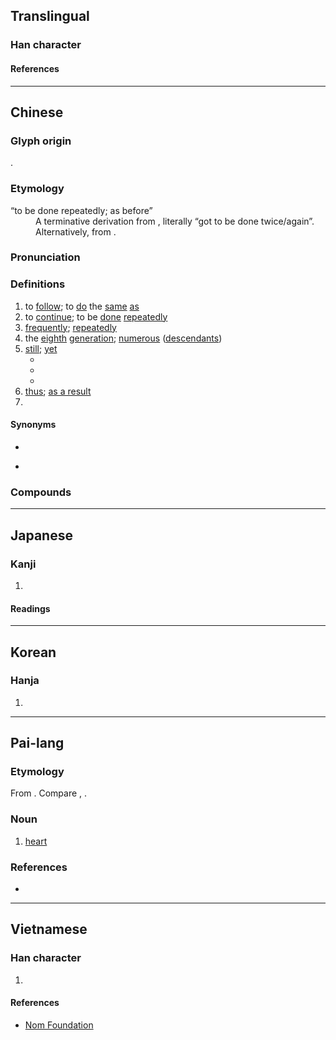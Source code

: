 {{character info}}
==Translingual==
{{stroke order|type=animate}}

===Han character===
{{Han char|rn=9|rad=人|as=02|sn=4|four=27227|canj=ONHS|ids=⿰亻乃}}

====References====
{{Han ref|kx=0092.020|dkj=00361|dj=0194.060|hdz=10110.030|uh=4ECD}}

----

==Chinese==
{{zh-forms}}

===Glyph origin===
{{Han etym}}
{{Han compound|人|乃|alt1=亻|ls=psc|c1=s|c2=p}}.

===Etymology===
; “to be done repeatedly; as before”
: A terminative derivation from {{och-l|二|two}}, literally “got to be done twice/again”. Alternatively, from {{inh|zh|sit-pro|*s-n(j)aŋ||to follow; to repeat}}.

===Pronunciation===
{{zh-pron
|m=réng
|m_note=Pronounced as ''rēng'' or ''rěng'' dialectally
|m-s=ren2
|c=jing4
|h=pfs=yìn
|md=ĭng
|mn=xm,qz:lêng/zz:jiông
|mn-t=rêng5/rong5
|w=3nyin,3zen
|w_note=3nyin - vernacular; 3zen - literary
|mc=y
|oc=y
|ma=y
|cat=v,adv,conj,pn
}}

===Definitions===
{{zh-hanzi}}

# to [[follow]]; to [[do]] the [[same]] [[as]]
# to [[continue]]; to be [[done]] [[repeatedly]]
# [[frequently]]; [[repeatedly]]
# the [[eighth]] [[generation]]; [[numerous]] ([[descendant]]s)
# [[still]]; [[yet]]
#* {{zh-x|如 你 所見，我們 仍 在 工作。|As you can see, we're '''still''' working.}}
#* {{zh-x|她 的 事 仍 有 希望。|There is hope for her '''yet'''.}}
#* {{zh-x|有 些 問題 仍 未解決。|Some problems '''remain''' unsolved.}}
# [[thus]]; [[as a result]]
# {{surname|zh}}

====Synonyms====
* {{s|to follow}}
{{zh-syn-saurus|沿襲}}
* {{s|still}}
{{zh-syn-saurus|仍然}}

===Compounds===
{{zh-der|一仍|一仍其舊|一仍舊貫|仍世|仍仍|仍便|仍再|仍几|仍即|仍因|仍孫|仍就|仍屬|仍復|仍接|仍是|仍歲|仍然|仍疊|仍續|仍纏|仍耗|仍舊|仍舊貫|仍萌故態|仍親|仍蹈前轍|仍蹈故轍|仍蹈覆轍|仍迭|仍重|仍陋襲簡|仍雲|創巨痛仍|創鉅痛仍|因仍|因仍苟且|姑仍舊貫|屢蹶仍振|循仍|悉仍其舊|悉仍舊貫|昆仍|有仍|水寒頻仍|相仍|累仍|荐仍|覆轍相仍|連仍|重仍|雲仍|雲仍|頻仍|饑饉相仍}}

{{zh-cat|Elementary}}

----

==Japanese==

===Kanji===
{{ja-kanji|grade=|rs=人02}}

# {{rfdef|ja|sort=人02}}

====Readings====
{{ja-readings
|goon=にょう<ねう
|kanon=じょう<ぜう
|kun=よる, しきりに, なお<なほ
|nanori=なお<なほ
}}

----

==Korean==

===Hanja===
{{ko-hanja|잉}}

# {{rfdef|ko|sort=人02}}

----

==Pai-lang==

===Etymology===
From {{inh|tbq-plg|sit-pro|*s/k-niŋ||brain, heart, mind}}. Compare {{cog|bo|སྙིང|t=heart}}, {{cog|och|-}} {{och-l|仁|kernel}}.

===Noun===
{{head|tbq-plg|noun|tr=*niŋ}}

# [[heart]]

===References===
* {{cite-journal|title=Songs of the Bailang: A New Transcription with Etymological Commentary|last=Hill|first=Nathan W.|year=2017|journal=Bulletin de l'École française d'Extrême-Orient|volume=103|pages=386—429|url=https://www.persee.fr/doc/befeo_0336-1519_2017_num_103_1_6257}}

----

==Vietnamese==

===Han character===
{{vi-readings|reading=[[nhưng]], [[nhăng]], [[nhang]], [[những]], [[dưng]], [[dừng]], [[nhẳng]], [[nhùng]]|rs=人02}}

# {{rfdef|vi|sort=人02}}

====References====
* [http://nomfoundation.org/common/nom_details.php?codepoint=4ecd Nom Foundation]

{{cln|vi|Han tu}}